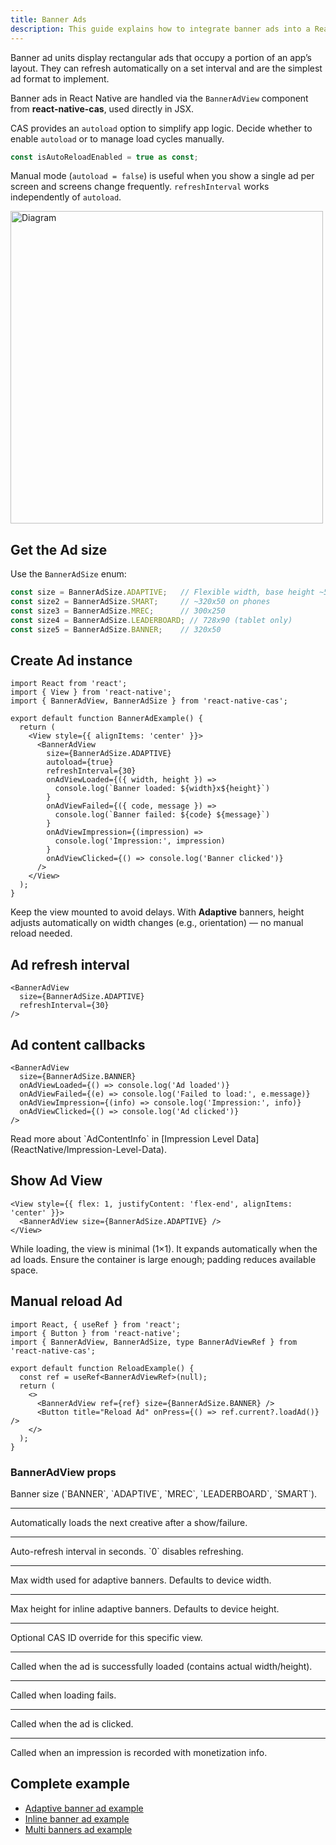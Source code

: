 ```yaml
---
title: Banner Ads
description: This guide explains how to integrate banner ads into a React Native app.
---
```


Banner ad units display rectangular ads that occupy a portion of an app’s layout. They can refresh automatically on a set interval and are the simplest ad format to implement.

Banner ads in React Native are handled via the `BannerAdView` component from **react-native-cas**, used directly in JSX.

CAS provides an `autoload` option to simplify app logic. Decide whether to enable `autoload` or to manage load cycles manually.

```ts
const isAutoReloadEnabled = true as const;
```

Manual mode (`autoload = false`) is useful when you show a single ad per screen and screens change frequently. `refreshInterval` works independently of `autoload`.

<Image zoom src="/assets/Lifecycle-Banner-Ad.png" alt="Diagram" height="500" />

## Get the Ad size
Use the `BannerAdSize` enum:

```ts
const size = BannerAdSize.ADAPTIVE;   // Flexible width, base height ~50
const size2 = BannerAdSize.SMART;     // ~320x50 on phones
const size3 = BannerAdSize.MREC;      // 300x250
const size4 = BannerAdSize.LEADERBOARD; // 728x90 (tablet only)
const size5 = BannerAdSize.BANNER;    // 320x50
```

## Create Ad instance
```tsx
import React from 'react';
import { View } from 'react-native';
import { BannerAdView, BannerAdSize } from 'react-native-cas';

export default function BannerAdExample() {
  return (
    <View style={{ alignItems: 'center' }}>
      <BannerAdView
        size={BannerAdSize.ADAPTIVE}
        autoload={true}
        refreshInterval={30}
        onAdViewLoaded={({ width, height }) =>
          console.log(`Banner loaded: ${width}x${height}`)
        }
        onAdViewFailed={({ code, message }) =>
          console.log(`Banner failed: ${code} ${message}`)
        }
        onAdViewImpression={(impression) =>
          console.log('Impression:', impression)
        }
        onAdViewClicked={() => console.log('Banner clicked')}
      />
    </View>
  );
}
```

Keep the view mounted to avoid delays. With **Adaptive** banners, height adjusts automatically on width changes (e.g., orientation) — no manual reload needed.

## Ad refresh interval
```tsx
<BannerAdView
  size={BannerAdSize.ADAPTIVE}
  refreshInterval={30}
/>
```

## Ad content callbacks
```tsx
<BannerAdView
  size={BannerAdSize.BANNER}
  onAdViewLoaded={() => console.log('Ad loaded')}
  onAdViewFailed={(e) => console.log('Failed to load:', e.message)}
  onAdViewImpression={(info) => console.log('Impression:', info)}
  onAdViewClicked={() => console.log('Ad clicked')}
/>
```

<Info>
Read more about `AdContentInfo` in  
[Impression Level Data](ReactNative/Impression-Level-Data).
</Info>

## Show Ad View
```tsx
<View style={{ flex: 1, justifyContent: 'flex-end', alignItems: 'center' }}>
  <BannerAdView size={BannerAdSize.ADAPTIVE} />
</View>
```

While loading, the view is minimal (1×1). It expands automatically when the ad loads. Ensure the container is large enough; padding reduces available space.

## Manual reload Ad
```tsx
import React, { useRef } from 'react';
import { Button } from 'react-native';
import { BannerAdView, BannerAdSize, type BannerAdViewRef } from 'react-native-cas';

export default function ReloadExample() {
  const ref = useRef<BannerAdViewRef>(null);
  return (
    <>
      <BannerAdView ref={ref} size={BannerAdSize.BANNER} />
      <Button title="Reload Ad" onPress={() => ref.current?.loadAd()} />
    </>
  );
}
```

### BannerAdView props
<Property name="size" type="BannerAdSize" required>
  Banner size (`BANNER`, `ADAPTIVE`, `MREC`, `LEADERBOARD`, `SMART`).
</Property>

---

<Property name="autoload" type="boolean" optional>
  Automatically loads the next creative after a show/failure.
</Property>

---

<Property name="refreshInterval" type="number" optional>
  Auto-refresh interval in seconds. `0` disables refreshing.
</Property>

---

<Property name="maxWidth" type="number" optional>
  Max width used for adaptive banners. Defaults to device width.
</Property>

---

<Property name="maxHeight" type="number" optional>
  Max height for inline adaptive banners. Defaults to device height.
</Property>

---

<Property name="casId" type="string" optional>
  Optional CAS ID override for this specific view.
</Property>

---

<Property name="onAdViewLoaded" type="(info: AdViewInfo) => void" optional>
  Called when the ad is successfully loaded (contains actual width/height).
</Property>

---

<Property name="onAdViewFailed" type="(error: AdError) => void" optional>
  Called when loading fails.
</Property>

---

<Property name="onAdViewClicked" type="() => void" optional>
  Called when the ad is clicked.
</Property>

---

<Property name="onAdViewImpression" type="(info: AdContentInfo) => void" optional>
  Called when an impression is recorded with monetization info.
</Property>

## Complete example
- [Adaptive banner ad example]()
- [Inline banner ad example]()
- [Multi banners ad example]()
